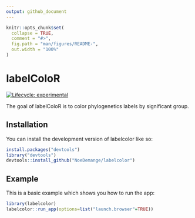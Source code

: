 ```yaml
---
output: github_document
---
```


```r
knitr::opts_chunk$set(
  collapse = TRUE,
  comment = "#>",
  fig.path = "man/figures/README-",
  out.width = "100%"
)
```

# labelColoR

<!-- badges: start -->
[![Lifecycle: experimental](https://img.shields.io/badge/lifecycle-experimental-orange.svg)](https://lifecycle.r-lib.org/articles/stages.html#experimental)
<!-- badges: end -->

The goal of labelColoR is to color phylogenetics labels by significant group.

## Installation

You can install the development version of labelcolor like so:

``` r
install.packages("devtools")
library("devtools")
devtools::install_github("NoeDemange/labelcolor")
```

## Example

This is a basic example which shows you how to run the app:

```r
library(labelcolor)
labelcolor::run_app(options=list("launch.browser"=TRUE))
```


